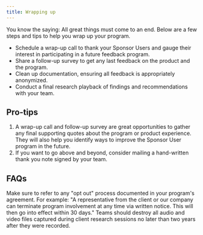 ```yaml
---
title: Wrapping up
---
```


<PageDescription>

You know the saying: All great things must come to an end. Below are a few steps and tips to help you wrap up your program.

</PageDescription>

<Row className="bullets">
<Column colMd={7} colLg={7}>

- Schedule a wrap-up call to thank your Sponsor Users and gauge their interest in participating in a future feedback program.
- Share a follow-up survey to get any last feedback on the product and the program.
- Clean up documentation, ensuring all feedback is appropriately anonymized.
- Conduct a final research playback of findings and recommendations with your team.

</Column>
</Row>

## Pro-tips

1. A wrap-up call and follow-up survey are great opportunities to gather any final supporting quotes about the program or product experience. They will also help you identify ways to improve the Sponsor User program in the future.
2. If you want to go above and beyond, consider mailing a hand-written thank you note signed by your team.

## FAQs

<Accordion>
  <AccordionItem
    className="bx--type-body-long-02"
    title="What do I do if a client decides they no longer wish to participate in my Sponsor User program or any in the future?"
  >
    Make sure to refer to any "opt out" process documented in your program's
    agreement. For example: "A representative from the client or our company can
    terminate program involvement at any time via written notice. This will then
    go into effect within 30 days."
  </AccordionItem>
</Accordion>

<Accordion>
  <AccordionItem
    className="bx--type-body-long-02"
    title="How long can I keep audio and video recordings of research sessions?"
  >
    Teams should destroy all audio and video files captured during client
    research sessions no later than two years after they were recorded.
  </AccordionItem>
</Accordion>

